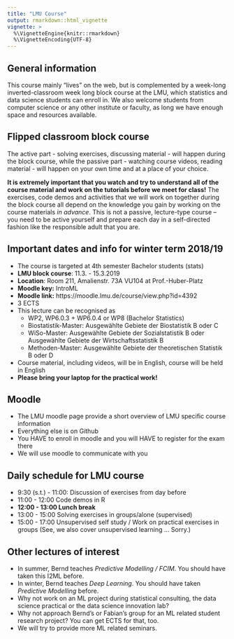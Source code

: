 ```yaml
---
title: "LMU Course"
output: rmarkdown::html_vignette
vignette: >
  %\VignetteEngine{knitr::rmarkdown}
  %\VignetteEncoding{UTF-8}
---
```


## General information

This course mainly "lives" on the web, but is complemented by a week-long inverted-classroom week long block course at the LMU, 
which statistics and data science students can enroll in.
We also welcome students from computer science or any other institute or faculty, as long we have enough space and resources available. 

## Flipped classroom block course

The active part - solving exercises, discussing material - will happen during the block course, while the passive part - watching course videos, reading material - will happen on your own time and at a place of your choice. 

**It is extremely important that you watch and try to understand all of the course material and work on the tutorials before we meet for class!** 
The exercises, code demos and activities that we will work on together during the block course all depend on the knowledge you gain by working on the course materials *in advance*. This is not a passive, lecture-type course -- you need to be active yourself and prepare each day in a self-directed fashion like the responsible adult that you are.

## Important dates and info for winter term 2018/19

- The course is targeted at 4th semester Bachelor students (stats)
- **LMU block course**: 11.3. - 15.3.2019
- **Location**: Room 211, Amalienstr. 73A VU104 at Prof.-Huber-Platz
- **Moodle key:** IntroML
- **Moodle link:** https://moodle.lmu.de/course/view.php?id=4392
- 3 ECTS
- This lecture can be recognised as 
    - WP2, WP6.0.3 + WP6.0.4 or WP8 (Bachelor Statistics)
    - Biostatistik-Master: Ausgewählte Gebiete der Biostatistik B oder C
    - WiSo-Master: Ausgewählte Gebiete der Sozialstatistik B oder Ausgewählte Gebiete der Wirtschaftsstatistik B
    - Methoden-Master: Ausgewählte Gebiete der theoretischen Statistik B oder D
- Course material, including videos, will be in English, course will be held in English
- **Please bring your laptop for the practical work!**

## Moodle

- The LMU moodle page provide a short overview of LMU specific course information
- Everything else is on Github
- You HAVE to enroll in moodle and you will HAVE to register for the exam there
- We will use moodle to communicate with you 

## Daily schedule for LMU course

- 9:30 (s.t.) - 11:00: Discussion of exercises from day before 
- 11:00 - 12:00 Code demos in R
- **12:00 - 13:00 Lunch break**
- 13:00 - 15:00 Solving exercises in groups/alone (supervised) 
- 15:00 - 17:00 Unsupervised self study / Work on practical exercises in groups (See, we also cover unsupervised learning ... Sorry.)

## Other lectures of interest 

- In summer, Bernd teaches *Predictive Modelling / FCIM*. You should have taken this I2ML before.
- In winter, Bernd teaches *Deep Learning*. You should have taken *Predictive Modelling* before.
- Why not work on an ML project during statistical consulting, the data science practical or the data science innovation lab?
- Why not approach Bernd's or Fabian's group for an ML related student research project? 
  You can get ECTS for that, too.
- We will try to provide more ML related seminars.



